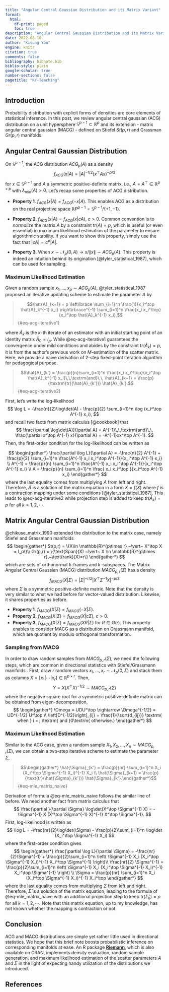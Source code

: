 ```yaml
---
title: "Angular Central Gaussian Distribution and its Matrix Variant"
format: 
  html:
    df-print: paged
    toc: true
description: "Angular Central Gaussian Distribution and its Matrix Variant"
date: 2022-08-10
author: "Kisung You"
engine: knitr
citation: true
comments: false
bibliography: bibnote.bib
biblio-style: plain
google-scholar: true
number-sections: false
pagetitle: "KY-Teaching"
---
```


<!-- # --- -->
<!-- # pagetitle: "KY-Blog" -->
<!-- # title: "A Note on Angular Central Gaussian Distribution and its Matrix Variant" -->
<!-- # author: "Kisung You" -->
<!-- # description: " "  -->
<!-- # date: 2022-08-12 -->
<!-- # categories: -->
<!-- #   - notes -->
<!-- #   - geometric statistics -->
<!-- # format:  -->
<!-- #   html: -->
<!-- #     df-print: paged -->
<!-- #     toc: true -->
<!-- # engine: knitr -->
<!-- # citation: true -->
<!-- # comments: false -->
<!-- # bibliography: bibnote.bib -->
<!-- # biblio-style: plain -->
<!-- # google-scholar: true -->
<!-- # number-sections: false -->
<!-- # --- -->

## Introduction

Probability distribution with explicit forms of densities are core elements of statistical inference. In this post, we review angular central gaussian (ACG) distribution on a unit hypersphere $\mathbb{S}^{p-1} \subset \mathbb{R}^p$ and its extension - matrix angular central gaussian (MACG) - defined on Stiefel $St(p,r)$ and Grassman $Gr(p,r)$ manifolds. 


## Angular Central Gaussian Distribution

On $\mathbb{S}^{p-1}$, the ACG distribution $ACG_p (A)$ as a density
$$
f_{ACG} (x\vert A) = |A|^{-1/2} (x^\top Ax)^{-p/2}
$$
for $x \in \mathbb{S}^{p-1}$ and $A$ a symmetric positive-definite matrix, i.e., $A=A^\top \in \mathbb{R}^{p\times p}$ with $\lambda_{min}(A)>0$. Let's recap some properties of ACG distribution.

* **Property 1**. $f_{ACG}(x|A) = f_{ACG}(-x|A)$.
    This enables ACG as a distribution on the real projective space $\mathbb{R}P^{p-1} = \mathbb{S}^{p-1}/\lbrace +1, -1 \rbrace$.
    
* **Property 2**. $f_{ACG}(x|A) = f_{ACG}(x|cA),~c>0$.
    Common convention is to *normalize* the matrix $A$ by a constraint $\textrm{tr}(A) = p$, which is useful (or even essential) in maximum likelihood estimation of the parameter to ensure algorithmic stability. If you want to show this property, simply use the fact that $|cA| = c^p|A|$.
    
* **Property 3**. When $x\sim \mathcal{N}_p (0,A) \rightarrow x/\|x\| \sim ACG_p (A)$.
    This property is indeed an intuition behind its origination [@tyler_statistical_1987], which can be used for sampling.
    
### Maximum Likelihood Estimation

Given a random sample $x_1, \ldots, x_p \sim ACG_p (A)$, @tyler_statistical_1987 proposed an iterative updating scheme to estimate the parameter $A$ by

> $$\hat{A}_{k+1} = p \left\lbrace \sum_{i=1}^n \frac{1}{x_i^\top \hat{A}_k^{-1} x_i} \right\rbrace^{-1} \sum_{i=1}^n \frac{x_i x_i^\top}{x_i^\top \hat{A}_k^{-1} x_i},$$ {#eq-acg-iterative1}

where $\hat{A}_k$ is the $k$-th iterate of an estimator with an initial starting point of an identity matrix $\hat{A}_0 = I_p$. While @eq-acg-iterative1 guarantees the convergence under mild conditions and abides by the constraint $\textrm{tr}(\hat{A}_k) = p$, it is from the author's previous work on $M$-estimation of the scatter matrix. Here, we provide a naive derivation of 2-step fixed-point iteration algorithm for pedagogical purpose.


> $$\hat{A}_{k'} = \frac{p}{n}\sum_{i=1}^n \frac{x_i x_i^\top}{x_i^\top \hat{A}_k^{-1} x_i}\,\,\textrm{and}\,\, \hat{A}_{k+1} = \frac{p}{\textrm{tr}(\hat{A}_{k'})} \hat{A}_{k'}.$$ {#eq-acg-iterative2}


First, let's write the log-likelihood
$$
\log L = -\frac{n}{2}\log\det(A) - \frac{p}{2} \sum_{i=1}^n \log (x_i^\top A^{-1} x_i),
$$
and recall two facts from matrix calculus [@cookbook] that 
$$
\frac{\partial \log\det(A)}{\partial A} = A^{-1}\,\,\textrm{and}\,\, \frac{\partial x^\top A^{-1} x}{\partial A} = -A^{-1}xx^\top A^{-1}.
$$
Then, the first-order condition for the log-likelihood can be written as

$$
\begin{gather*}
	\frac{\partial \log L}{\partial A} = -\frac{n}{2} A^{-1} + \frac{p}{2} \sum_{i=1}^n \frac{A^{-1} x_i x_i^\top A^{-1}}{x_i^\top A^{-1} x_i} \\
	A^{-1} = \frac{p}{n} \sum_{i=1}^n \frac{A^{-1} x_i x_i^\top A^{-1}}{x_i^\top A^{-1} x_i} \\
	A = \frac{p}{n} \sum_{i=1}^n \frac{ x_i x_i^\top }{x_i^\top A^{-1} x_i}
\end{gather*}
$$
where the last equality comes from multiplying $A$ from left and right. Therefore, $\hat{A}$ is a solution of the matrix equation in a form $X = f(X)$ where $f$ is a contraction mapping under some conditions [@tyler_statistical_1987]. This leads to @eq-acg-iterative2 while projection step is added to keep $\text{tr}(\hat{A}_k) = p$ for all $k=1,2,\cdots$. 


## Matrix Angular Central Gaussian Distribution

@chikuse_matrix_1990 extended the distribution to the matrix case, namely Stiefel and Grassmann manifolds
$$
\begin{gather*}
	St(p,r) = \{X\in \mathbb{R}^{p\times r} ~\vert~ X^\top X = I_p\}\\
	Gr(p,r) = \{\text{Span}(X) ~\vert~ X \in \mathbb{R}^{p\times r},~\text{rank}(X)=r\}
\end{gather*}
$$
which are sets of orthonormal $k$-frames and $k$-subspaces.  The Matrix Angular Central Gaussian (MACG) distribution $MACG_{p,r}(\Sigma)$ has a density
$$
f_{MACG}(X\vert \Sigma) = |\Sigma|^{-r/2} |X^\top \Sigma^{-1} X|^{-p/2}
$$
where $\Sigma$ is a symmetric positive-definite matrix. Note that the density is very similar to what we had before for vector-valued distribution. Likewise, it shares properties as before.

* **Property 1**. $f_{MACG}(X|\Sigma) = f_{MACG}(-X|\Sigma)$.
* **Property 2**. $f_{MACG}(X|\Sigma) = f_{MACG}(X|c\Sigma),~c>0$.
* **Property 3**. $f_{MACG}(X|\Sigma) = f_{MACG}(XR|\Sigma)$ for $R\in O(r)$.
    This property enables to consider MACG as a distribution on Grassmann manifold, which are quotient by modulo orthogonal transformation. 
    
### Sampling from MACG




In order to draw random samples from $MACG_{p,r}(\Sigma)$, we need the following steps, which are common in directional statistics with Stiefel/Grassmann manifolds \cite{mardia_directional_1999}. First, draw $r$ random vectors $x_1,\ldots,x_r \sim \mathcal{N}_p (0,\Sigma)$ and stack them as columns $X=[x_1|\cdots|x_r] \in \mathbb{R}^{p\times r}$. Then,
$$
	Y = X (X^\top X)^{-1/2} \sim MACG_{p,r}(\Sigma)
$$
where the negative square root for a symmetric positive-definite matrix can be obtained from eigen-decomposition,
$$
\begin{gather*}
\Omega = UDU^\top \rightarrow \Omega^{-1/2} = UD^{-1/2} U^\top \\
\left[D^{-1/2}\right]_{ij} = \frac{1}{\sqrt{d_{ij}}} \textrm{ when } i = j \textrm{ and }0\textrm{ otherwise.}
\end{gather*}
$$



### Maximum Likelihood Estimation


Similar to the ACG case, given a random sample $X_1,X_2,\ldots,X_n \sim MACG_{p,r}(\Sigma)$, we can obtain a two-step iterative scheme to estimate the parameter $\Sigma$,

> $$\begin{gather*}
\hat{\Sigma}_{k'} = \frac{p}{nr} \sum_{i=1}^n 
		X_i (X_i^\top \Sigma^{-1} X_i)^{-1} X_i \\
		\hat{\Sigma}_{k+1} =  \frac{p}{\text{tr}(\hat{\Sigma}_{k'})} \hat{\Sigma}_{k'}.\end{gather*}$${#eq-mle_matrix_naive}
		
		
		
Derivation of formula @eq-mle_matrix_naive follows the similar line of before. We need another fact from matrix calculus that
$$
\frac{\partial }{\partial \Sigma} \log\det(X^\top \Sigma^{-1} X) = - \Sigma^{-1} X (X^\top \Sigma^{-1} X)^{-1} X^\top \Sigma^{-1}.
$$
First, log-likelihood is written as
$$
	\log L  = -\frac{nr}{2}\log\det(\Sigma) - \frac{p}{2}\sum_{i=1}^n \log\det (X_i^\top \Sigma^{-1} X_i)
$$
where the first-order condition gives
$$
\begin{gather*}
	\frac{\partial \log L}{\partial \Sigma} = -\frac{nr}{2}\Sigma^{-1} + \frac{p}{2}\sum_{i=1}^n \left( \Sigma^{-1} X_i (X_i^\top \Sigma^{-1} X_i)^{-1} X_i^\top \Sigma^{-1} \right)\\
	\frac{nr}{2} \Sigma^{-1} = \frac{p}{2}\sum_{i=1}^n \left( \Sigma^{-1} X_i (X_i^\top \Sigma^{-1} X_i)^{-1} X_i^\top \Sigma^{-1} \right) \\
	\Sigma = \frac{p}{nr} \sum_{i=1}^n X_i (X_i^\top \Sigma^{-1} X_i)^{-1} X_i^\top
\end{gather*}
$$
where the last equality comes from multiplying $\Sigma$ from left and right. Therefore, $\hat{\Sigma}$ is a solution of the matrix equation, leading to the formula of 
@eq-mle_matrix_naive with an additional projection step to keep $\text{tr}(\hat{\Sigma}_k) = p$ for all $k=1,2,\cdots$. Note that this matrix equation, up to my knowledge, has not known whether the mapping is contraction or not. 
		
		
		
## Conclusion

ACG and MACG distributions are simple yet rather little used in directional statistics. We hope that this brief note boosts probabilistic inference on corresponding manifolds at ease. An R package **[Riemann](https://kisungyou.com/Riemann)**, which is also available on CRAN, implements density evaluation, random sample generation, and maximum likelihood estimation of the scatter parameters $A$ and $\Sigma$ in the light of expecting handy utilization of the distributions we introduced.

		
		
		
		

## References {.unnumbered .unlisted}

::: {#refs}
:::